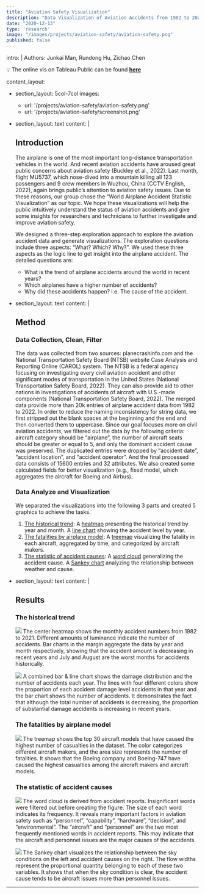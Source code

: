 ```yaml
---
title: "Aviation Safety Visualization"
description: "Data Visualization of Aviation Accidents from 1982 to 2022"
date: "2020-12-13"
type: 'research'
image: "/images/projects/aviation-safety/aviation-safety.png"
published: false
---
```


intro: |
  Authors: Junkai Man, Rundong Hu, Zichao Chen

  💡 The online vis on Tableau Public can be found [**here**](https://public.tableau.com/app/profile/junkai.man/viz/AviationAccidentStatistics/Dashboard)

content_layout:
  - section_layout: 5col-7col
    images:
      - url: '/projects/aviation-safety/aviation-safety.png'
      - url: '/projects/aviation-safety/screenshot.png'

  - section_layout: text
    content: |
      ## Introduction
      The airplane is one of the most important long-distance transportation vehicles in the world. And recent aviation accidents have aroused great public concerns about aviation safety (Buckley et al., 2022). Last month, flight MU5737, which nose-dived into a mountain killing all 123 passengers and 9 crew members in Wuzhou, China (CCTV English, 2022), again brings public’s attention to aviation safety issues. Due to these reasons, our group chose the “World Airplane Accident Statistic Visualization” as our topic. We hope these visualizations will help the public intuitively understand the status of aviation accidents and give some insights for researchers and technicians to further investigate and improve aviation safety.

      We designed a three-step exploration approach to explore the aviation accident data and generate visualizations. The exploration questions include three aspects: “What? Which? Why?”. We used these three aspects as the logic line to get insight into the airplane accident. The detailed questions are:

      - What is the trend of airplane accidents around the world in recent years? 
      - Which airplanes have a higher number of accidents?
      - Why did these accidents happen? i.e. The cause of the accident.
  
  - section_layout: text
    content: |
      ## Method
      ### Data Collection, Clean, Filter
      The data was collected from two sources: planecrashinfo.com and the National Transportation Safety Board (NTSB) website Case Analysis and Reporting Online (CAROL) system. The NTSB is a federal agency focusing on investigating every civil aviation accident and other significant modes of transportation in the United States (National Transportation Safety Board, 2022). They can also provide aid to other nations in investigations of accidents of aircraft with U.S.-made components (National Transportation Safety Board, 2022). The merged data provide more than 20k entries of airplane accident data from 1982 to 2022. In order to reduce the naming inconsistency for string data, we first stripped out the blank spaces at the beginning and the end and then converted them to uppercase. Since our goal focuses more on civil aviation accidents, we filtered out the data by the following criteria: aircraft category should be “airplane”, the number of aircraft seats should be greater or equal to 5, and only the dominant accident cause was preserved. The duplicated entries were dropped by “accident date”, “accident location”, and “accident operator”. And the final processed data consists of 15600 entries and 32 attributes. We also created some calculated fields for better visualization (e.g., fixed model, which aggregates the aircraft for Boeing and Airbus).
  
      ### Data Analyze and Visualization
      We separated the visualizations into the following 3 parts and created 5 graphics to achieve the tasks.
      1. [The historical trend](#the-historical-trend): A <ins>heatmap</ins> presenting the historical trend by year and month. A <ins>line chart</ins> showing the accident level by year.
      2. [The fatalities by airplane model](#the-fatalities-by-airplane-model): A <ins>treemap</ins> visualizing the fatality in each aircraft, aggregated by time, and categorized by aircraft makers. 
      3. [The statistic of accident causes](#the-statistic-of-accident-causes): A <ins>word cloud</ins> generalizing the accident cause. A <ins>Sankey chart</ins> analyzing the relationship between weather and cause. 

  - section_layout: text
    content: |
      ## Results
      ### The historical trend
      ![](/images/projects/aviation-safety/heatmap.png)
      The center heatmap shows the monthly accident numbers from 1982 to 2021. Different amounts of luminance indicate the number of accidents. Bar charts in the margin aggregate the data by year and month respectively, showing that the accident amount is decreasing in recent years and July and August are the worst months for accidents historically.

      ![](/images/projects/aviation-safety/linechart.png)
      A combined bar & line chart shows the damage distribution and the number of accidents each year. The lines with four different colors show the proportion of each accident damage level accidents in that year and the bar chart shows the number of accidents. It demonstrates the fact that although the total number of accidents is decreasing, the proportion of substantial damage accidents is increasing in recent years.

      ### The fatalities by airplane model
      ![](/images/projects/aviation-safety/treemap.png)
      The treemap shows the top 30 aircraft models that have caused the highest number of casualties in the dataset. The color categorizes different aircraft makers, and the area size represents the number of fatalities. It shows that the Boeing company and Boeing-747 have caused the highest casualties among the aircraft makers and aircraft models.

      ### The statistic of accident causes

      ![](/images/projects/aviation-safety/wordcloud_1.png)
      The word cloud is derived from accident reports. Insignificant words were filtered out before creating the figure. The size of each word indicates its frequency. It reveals many important factors in aviation safety such as “personnel”, “capability”, “hardware”, “decision”, and “environmental”. The “aircraft” and “personnel” are the two most frequently mentioned words in accident reports. This may indicate that the aircraft and personnel issues are the major causes of the accidents. 

      ![](/images/projects/aviation-safety/sankey.png)
      The Sankey chart visualizes the relationship between the sky conditions on the left and accident causes on the right. The flow widths represent the proportional quantity belonging to each of these two variables. It shows that when the sky condition is clear, the accident cause tends to be aircraft issues more than personnel issues.

---